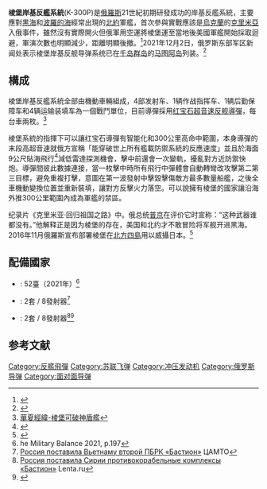 {{Infobox Weapon
|is_missile=yes
|name=K-300P 棱堡
|image= [[File:Bastion_-_InnovationDay2013part1-38.jpg|280px]]
|caption= 棱堡模型
|origin= {{RUS}}
|type=岸基反艦系統
|used_by= 
|manufacturer=NPO Mashinostroenia
|unit_cost=
|propellant=
|production_date=
|service= 2010
|engine=
|engine_power=
|weight=
|length=
|height=
|diameter=
|wingspan=
|speed=
|vehicle_range=
|ceiling=
|altitude=
|filling=
|guidance=主被動雷達導引
|detonation=
|launch_platform=岸基
}}
'''棱堡岸基反艦系統'''(K-300P)是[[俄羅斯|俄羅斯]]21世紀初期研發成功的岸基反艦系統，主要應對[[黑海|黑海]]和[[波羅的海|波羅的海]]經常出現的[[北約|北約]]軍艦，首次參與實戰應該是[[烏克蘭|烏克蘭]]的[[克里米亞|克里米亞]]入俄事件，雖然沒有實際開火但俄軍用空運將棱堡運至當地後美國軍艦開始採取迴避，軍演次數也明顯減少，距離明顯後撤。<ref>{{Cite web |url=http://tv.cctv.com/2016/03/12/VIDEPPHxfxyCiu7MzGDdCOVv160312.shtml |title=央視-俄羅斯棱堡殺手 |accessdate=2016-03-13 |archive-date=2016-03-16 |archive-url=https://web.archive.org/web/20160316200527/http://tv.cctv.com/2016/03/12/VIDEPPHxfxyCiu7MzGDdCOVv160312.shtml |dead-url=no }}</ref>2021年12月2日，俄罗斯东部军区新闻处表示棱堡岸基反舰导弹系统已在[[千岛群岛|千岛群岛]]的[[马图阿岛|马图阿岛]]列装。<ref>{{cite news |title=俄罗斯“棱堡”导弹编队开始在千岛群岛部署并执勤 |url=https://world.huanqiu.com/article/45p9tFhk4S4 |accessdate=2021-12-03 |archive-date=2021-12-03 |archive-url=https://web.archive.org/web/20211203103535/https://world.huanqiu.com/article/45p9tFhk4S4 |dead-url=no }}</ref>

==構成==
棱堡岸基反艦系統全部由機動車輛組成，4部发射车、1辆作战指挥车、1辆后勤保障车和4辆运输装填车為一個戰鬥單位，目前導彈採用[[红宝石超音速反舰導彈|红宝石超音速反舰導彈]]，每台車兩枚。<ref>[http://big5.huaxia.com/thjq/jswz/2014/09/4072116.html 華夏經緯-棱堡可破神盾艦]</ref>

棱堡系統的指揮下可以讓红宝石導彈有智能化和300公里高命中範圍，本身導彈的末段高超音速就俄方宣稱「能穿破世上所有艦載防禦系統的反應速度」並且於海面9公尺貼海飛行<ref>{{Cite web |url=http://news.ifeng.com/a/20140915/41986979_0.shtml |title=鳳凰衛視-俄羅斯海岸殺手 |accessdate=2016-03-13 |archive-date=2017-03-05 |archive-url=https://web.archive.org/web/20170305002332/http://news.ifeng.com/a/20140915/41986979_0.shtml |dead-url=no }}</ref>減低雷達探測機會，擊中前還會一次變軌，擾亂對方近防禦快炮。導彈間彼此數據連接，當一枚擊中時所有飛行中彈體會自動轉彎改攻擊第二第三目標，避免重複打擊，意圖在第一波發射中擊毀擊傷敵方最多數量船艦，之後全車機動變換位置並重新裝填，讓對方反擊火力落空。可以說擁有棱堡的國家讓沿海外推300公里範圍內成為軍艦的禁區。

纪录片《克里米亚·回归祖国之路》中。俄总统[[普京|普京]]在评价它时宣称：“这种武器谁都没有。”他解释正是因为棱堡的存在，美国和北约才不敢冒险将军舰开进黑海。2016年11月俄羅斯宣布部署棱堡在[[北方四島|北方四島]]用以威攝日本。<ref>{{Cite web |url=https://www.youtube.com/watch?v=HYHrZO1Lubo |title=央視-俄导弹强势对日 |accessdate=2016-11-25 |archive-date=2016-11-26 |archive-url=https://web.archive.org/web/20161126231555/https://www.youtube.com/watch?v=HYHrZO1Lubo |dead-url=no }}</ref>

== 配備國家 ==
* {{RUS}}: 52臺（2021年）<ref>he Military Balance 2021, p.197</ref>
* {{VIE}}: 2套 / 8發射器<ref>[http://www.armstrade.org/includes/periodics/mainnews/2011/1024/100910082/detail.shtml Россия поставила Вьетнаму второй ПБРК «Бастион»] {{Wayback|url=http://www.armstrade.org/includes/periodics/mainnews/2011/1024/100910082/detail.shtml |date=20141103112625 }} ЦАМТО</ref>
* {{SYR}}: 2套 / 8發射器<ref>[http://lenta.ru/news/2011/12/01/bastion/ Россия поставила Сирии противокорабельные комплексы «Бастион»] {{Wayback|url=http://lenta.ru/news/2011/12/01/bastion/ |date=20141103174019 }} Lenta.ru</ref><ref>{{Cite web |url=http://www.bbc.co.uk/news/world-middle-east-22578673 |title=BBC News — Syria crisis: US rues Russian missiles sent to Damascus |access-date=2021-04-17 |archive-date=2021-05-21 |archive-url=https://web.archive.org/web/20210521200346/https://www.bbc.co.uk/news/world-middle-east-22578673 |dead-url=no }}</ref>

==参考文献==
{{reflist}}
[[Category:反艦飛彈|Category:反艦飛彈]]
[[Category:苏联飞弹|Category:苏联飞弹]]
[[Category:冲压发动机|Category:冲压发动机]]
[[Category:俄罗斯导弹|Category:俄罗斯导弹]]
[[Category:面对面导弹|Category:面对面导弹]]